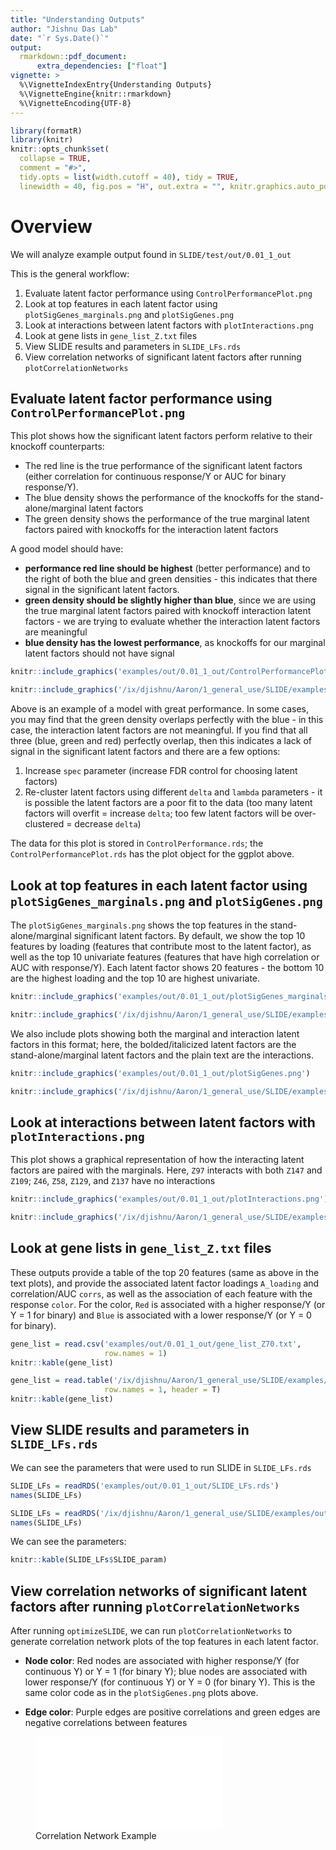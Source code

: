 ```yaml
---
title: "Understanding Outputs"
author: "Jishnu Das Lab"
date: "`r Sys.Date()`"
output: 
  rmarkdown::pdf_document:
      extra_dependencies: ["float"]
vignette: >
  %\VignetteIndexEntry{Understanding Outputs}
  %\VignetteEngine{knitr::rmarkdown}
  %\VignetteEncoding{UTF-8}
---
```

```r
library(formatR)
library(knitr)
knitr::opts_chunk$set(
  collapse = TRUE,
  comment = "#>",
  tidy.opts = list(width.cutoff = 40), tidy = TRUE,
  linewidth = 40, fig.pos = "H", out.extra = "", knitr.graphics.auto_pdf = TRUE)
```

# Overview
We will analyze example output found in `SLIDE/test/out/0.01_1_out`

This is the general workflow:

1. Evaluate latent factor performance using `ControlPerformancePlot.png`
2. Look at top features in each latent factor using `plotSigGenes_marginals.png` and `plotSigGenes.png`
3. Look at interactions between latent factors with `plotInteractions.png`
4. Look at gene lists in `gene_list_Z.txt` files
5. View SLIDE results and parameters in `SLIDE_LFs.rds` 
6. View correlation networks of significant latent factors after running `plotCorrelationNetworks`

## Evaluate latent factor performance using `ControlPerformancePlot.png`
This plot shows how the significant latent factors perform relative to their knockoff counterparts:

- The red line is the true performance of the significant latent factors (either correlation for continuous response/Y or AUC for binary response/Y).
- The blue density shows the performance of the knockoffs for the stand-alone/marginal latent factors 
- The green density shows the performance of the true marginal latent factors paired with knockoffs for the interaction latent factors

A good model should have:

- **performance red line should be highest** (better performance) and to the right of both the blue and green densities - this indicates that there signal in the significant latent factors.
- **green density should be slightly higher than blue**, since we are using the true marginal latent factors paired with knockoff interaction latent factors - we are trying to evaluate whether the interaction latent factors are meaningful
- **blue density has the lowest performance**, as knockoffs for our marginal latent factors should not have signal

```r
knitr::include_graphics('examples/out/0.01_1_out/ControlPerformancePlot.png')
```

```r
knitr::include_graphics('/ix/djishnu/Aaron/1_general_use/SLIDE/examples/out/0.1_0.5_out/ControlPerformancePlot.png')
```

Above is an example of a model with great performance. In some cases, you may find that the green density overlaps perfectly with the blue - in this case, the interaction latent factors are not meaningful. If you find that all three (blue, green and red) perfectly overlap, then this indicates a lack of signal in the significant latent factors and there are a few options:

1. Increase `spec` parameter (increase FDR control for choosing latent factors)
2. Re-cluster latent factors using different `delta` and `lambda` parameters - it is possible the latent factors are a poor fit to the data (too many latent factors will overfit = increase `delta`; too few latent factors will be over-clustered = decrease `delta`)

The data for this plot is stored in `ControlPerformance.rds`; the `ControlPerformancePlot.rds` has the plot object for the ggplot above. 

## Look at top features in each latent factor using `plotSigGenes_marginals.png` and `plotSigGenes.png`
The `plotSigGenes_marginals.png` shows the top features in the stand-alone/marginal significant latent factors. By default, we show the top 10 features by loading (features that contribute most to the latent factor), as well as the top 10 univariate features (features that have high correlation or AUC with response/Y). Each latent factor shows 20 features - the bottom 10 are the highest loading and the top 10 are highest univariate. 

```r
knitr::include_graphics('examples/out/0.01_1_out/plotSigGenes_marginals.png')
```

```r
knitr::include_graphics('/ix/djishnu/Aaron/1_general_use/SLIDE/examples/out/0.1_0.5_out/plotSigGenes_marginals.png')
```


We also include plots showing both the marginal and interaction latent factors in this format; here, the bolded/italicized latent factors are the stand-alone/marginal latent factors and the plain text are the interactions.
```r
knitr::include_graphics('examples/out/0.01_1_out/plotSigGenes.png')
```

```r
knitr::include_graphics('/ix/djishnu/Aaron/1_general_use/SLIDE/examples/out/0.1_0.5_out/plotSigGenes.png')
```


## Look at interactions between latent factors with `plotInteractions.png`
This plot shows a graphical representation of how the interacting latent factors are paired with the marginals.
Here, `Z97` interacts with both `Z147` and `Z109`; `Z46`, `Z58`, `Z129`, and `Z137` have no interactions
```r
knitr::include_graphics('examples/out/0.01_1_out/plotInteractions.png')
```

```r
knitr::include_graphics('/ix/djishnu/Aaron/1_general_use/SLIDE/examples/out/0.1_0.5_out/plotInteractions.png')
```

## Look at gene lists in `gene_list_Z.txt` files
These outputs provide a table of the top 20 features (same as above in the text plots), and provide the associated latent factor loadings `A_loading` and correlation/AUC `corrs`, as well as the association of each feature with the response `color`. For the color, `Red` is associated with a higher response/Y (or Y = 1 for binary) and `Blue` is associated with a lower response/Y (or Y = 0 for binary). 
```r
gene_list = read.csv('examples/out/0.01_1_out/gene_list_Z70.txt',
                     row.names = 1)
knitr::kable(gene_list)
```

```r
gene_list = read.table('/ix/djishnu/Aaron/1_general_use/SLIDE/examples/out/0.1_0.5_out/gene_list_Z70.txt',
                     row.names = 1, header = T)
knitr::kable(gene_list)
```

## View SLIDE results and parameters in `SLIDE_LFs.rds` 
We can see the parameters that were used to run SLIDE in `SLIDE_LFs.rds`
```r
SLIDE_LFs = readRDS('examples/out/0.01_1_out/SLIDE_LFs.rds')
names(SLIDE_LFs)
```

```r
SLIDE_LFs = readRDS('/ix/djishnu/Aaron/1_general_use/SLIDE/examples/out/0.1_0.5_out/SLIDE_LFs.rds')
names(SLIDE_LFs)
```

We can see the parameters:
```r
knitr::kable(SLIDE_LFs$SLIDE_param)
```


## View correlation networks of significant latent factors after running `plotCorrelationNetworks`
After running `optimizeSLIDE`, we can run `plotCorrelationNetworks` to generate correlation network plots of the top features in each latent factor.

- **Node color**: Red nodes are associated with higher response/Y (for continuous Y) or Y = 1 (for binary Y); blue nodes are associated with lower response/Y (for continuous Y) or Y = 0 (for binary Y). This is the same color code as in the `plotSigGenes.png` plots above.

- **Edge color**: Purple edges are positive correlations and green edges are negative correlations between features

![Correlation Network Example](build_files/correlation_network_example.pdf)




